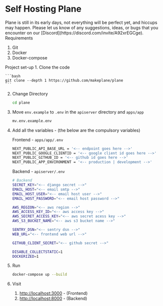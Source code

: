 # Self Hosting Plane


<Note>
  Plane is still in its early days, not everything will be perfect yet, and
  hiccups may happen. Please let us know of any suggestions, ideas, or bugs that
  you encounter on our [Discord](https://discord.com/invite/A92xrEGCge).
</Note>

<Heading level={2} id="project-requirements">
  Requirements
</Heading>

1. Git
2. Docker
3. Docker-compose

<Heading level={2} id="project-requirements">
  Project set-up
</Heading>
1. Clone the code

    ```bash
    git clone --depth 1 https://github.com/makeplane/plane
    ```

2. Change Directory

   ```bash
   cd plane
   ```

3. Move `env.example` to `.env` in the `apiserver` directory and `apps/app`

   ```bash
   mv.env.example.env
   ```

4. Add all the variables - (the below are the compulsory variables)

   Frontend - `apps/app/.env`

   ```bash
   NEXT_PUBLIC_API_BASE_URL = '<-- endpoint goes here -->'
   NEXT_PUBLIC_GOOGLE_CLIENTID = '<-- google client id goes here -->'
   NEXT_PUBLIC_GITHUB_ID = '<-- github id goes here -->'
   NEXT_PUBLIC_APP_ENVIRONMENT = '<-- production | development -->'
   ```

   Backend - `apiserver/.env`

   ```bash
   # Backend
   SECRET_KEY="<-- django secret -->"
   EMAIL_HOST="<-- email smtp -->"
   EMAIL_HOST_USER="<-- email host user -->"
   EMAIL_HOST_PASSWORD="<-- email host password -->"

   AWS_REGION="<-- aws region -->"
   AWS_ACCESS_KEY_ID="<-- aws access key -->"
   AWS_SECRET_ACCESS_KEY="<-- aws secret acess key -->"
   AWS_S3_BUCKET_NAME="<-- aws s3 bucket name -->"

   SENTRY_DSN="<-- sentry dsn -->"
   WEB_URL="<-- frontend web url -->"

   GITHUB_CLIENT_SECRET="<-- github secret -->"

   DISABLE_COLLECTSTATIC=1
   DOCKERIZED=1
   ```

5. Run

   ```bash
   docker-compose up --build
   ```

6. Visit
   1. [http://localhost:3000](http://localhost:3000) - (Frontend)
   2. [http://localhost:8000](http://localhost:8000) - (Backend)
